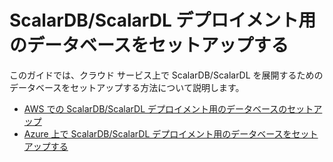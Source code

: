 # ScalarDB/ScalarDL デプロイメント用のデータベースをセットアップする

このガイドでは、クラウド サービス上で ScalarDB/ScalarDL を展開するためのデータベースをセットアップする方法について説明します。

* [AWS での ScalarDB/ScalarDL デプロイメント用のデータベースのセットアップ](SetupDatabaseForAWS.mdx)
* [Azure 上で ScalarDB/ScalarDL デプロイメント用のデータベースをセットアップする](SetupDatabaseForAzure.mdx)
